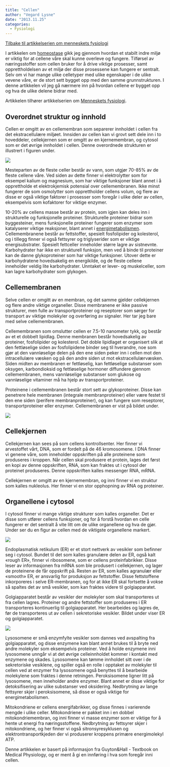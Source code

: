 ```yaml
---
title: "Cellen"
author: "Vegard Lysne"
date: "2013.11.25"
categories: 
  - Fysiologi
---
```


[Tilbake til artikkelserien om menneskets fysiologi](../../fysiologi.html)

I artikkelen om [homeostase](http://www.friskogfunksjonell.no/homeostase/ "Homeostase") gikk jeg gjennom hvordan et stabilt indre miljø er viktig for at cellene våre skal kunne overleve og fungere. Tilførsel av næringsstoffer som cellen bruker for å drive viktige prosesser, samt opprettholdelsen av et miljø der disse prosessene kan fungere er sentralt. Selv om vi har mange ulike celletyper med ulike egenskaper i de ulike vevene våre, er de stort sett bygget opp med den samme grunnstrukturen. I denne artikkelen vil jeg gå nærmere inn på hvordan cellene er bygget opp og hva de ulike delene bidrar med.

Artikkelen tilhører artikkelserien om [Menneskets fysiologi](http://www.friskogfunksjonell.no/menneskets-fysiologi/ "Menneskets fysiologi").

## Overordnet struktur og innhold

Cellen er omgitt av en cellemembran som separerer innholdet i cellen fra det ekstracellulære miljøet. Innsiden av cellen kan vi grovt sett dele inn i to hoveddeler, cellekjernen som er omgitt av en kjernemembran, og cytosol som er det øvrige innholdet i cellen. Denne overordnede strukturen er illustrert i figuren under.

![](images/clipboard-2422775891.png)

Mesteparten av de fleste celler består av vann, som utgjør 70-85% av de fleste cellene våre. Ved siden av dette finner vi elektrolytter som for eksempel kalium og magnesium, som har viktige funksjoner blant annet i å opprettholde et elektrokjemisk potensial over cellemembranen. Ikke minst fungerer de som osmolytter som opprettholder cellens volum, og flere av disse er også viktige faktorer i prosesser som foregår i ulike deler av cellen, eksempelvis som kofaktorer for viktige enzymer.

10-20% av cellens masse består av protein, som igjen kan deles inn i strukturelle og funksjonelle proteiner. Strukturelle proteiner bidrar som byggesteiner, mens funksjonelle proteiner fungerer som enzymer som katalyserer viktige reaksjoner, blant annet i [energimetabolismen](http://www.friskogfunksjonell.no/metabolismen/ "Metabolismen"). Cellemembranene består av fettstoffer, spesielt fosfolipider og kolesterol, og i tillegg finner vi også fettsyrer og triglyserider som er viktige energisubstrater. Spesielt fettceller inneholder større lagre av sistnevnte. Karbohydrater har ikke en strukturell funksjon, men ved å binde til proteiner kan de danne glykoproteiner som har viktige funksjoner. Utover dette er karbohydratene hovedsakelig en energikilde, og de fleste cellene inneholder veldig lite karbohydrater. Unntaket er lever- og muskelceller, som kan lagre karbohydrater som glykogen.

## Cellemembranen

Selve cellen er omgitt av en membran, og det samme gjelder cellekjernen og flere andre viktige organeller. Disse membranene er ikke passive strukturer, men fulle av transportproteiner og reseptorer som sørger for transport av viktige molekyler og overføring av signaler. Her tar jeg bare med selve cellemembranen.

Cellemembranen som omslutter cellen er 7.5-10 nanometer tykk, og består av et et dobbelt lipidlag. Denne membranen består hovedsakelig av proteiner, fosfolipider og kolesterol. Det doble lipidlaget er organisert slik at den fettløselige siden av fosfolipidene binder seg til hverandre, noe som gjør at den vannløselige delen på den ene siden peker inn i cellen mot den intracellulære væsken og på den andre siden ut mot ekstracellulærvæsken. Siden midten av membranen er fettløselig, kan fettløselige substanser som oksygen, karbondioksid og fettløselige hormoner diffundere gjennom cellemembranen, mens vannløselige substanser som glukose og vannløselige vitaminer må ha hjelp av transportproteiner.

Proteinene i cellemembranen består stort sett av glykoproteiner. Disse kan penetrere hele membranen (integrale membranproteiner) eller være festet til den ene siden (perifere membranproteiner), og kan fungere som reseptorer, transportproteiner eller enzymer. Cellemembranen er vist på bildet under.

![](images/clipboard-1098102868.png)

## Cellekjernen

Cellekjernen kan sees på som cellens kontrollsenter. Her finner vi arvestoffet vårt, DNA, som er fordelt på de 46 kromosomene. I DNA finner vi genene våre, som inneholder oppskriften på alle proteinene som produseres i kroppen. Når cellen skal produsere et protein, lages det først en kopi av denne oppskriften, RNA, som kan fraktes ut i cytosol der proteinet produseres. Denne oppskriften kalles messenger RNA, mRNA.

Cellekjernen er omgitt av en kjernemembran, og inni finner vi en struktur som kalles nukleolus. Her finner vi en stor opphopning av RNA og proteiner.

## Organellene i cytosol

I cytosol finner vi mange viktige strukturer som kalles organeller. Det er disse som utfører cellens funksjoner, og for å forstå hvordan en celle fungerer er det sentralt å vite litt om de ulike organellene og hva de gjør. Under ser du en figur av cellen med de viktigste organellene markert.

![](images/clipboard-3620649074.png)

Endoplasmatisk retikulum (ER) er et stort nettverk av vesikler som befinner seg i cytosol. Bundet til det som kalles granulære delen av ER, også kalt «rough ER», finner vi ribosomene, som er cellens proteinfabrikker. Disse leser av informasjonen fra mRNA som ble produsert i cellekjernen, og lager de proteinene de får oppskrift på. Resten av ER, som kalles agranulær eller «smooth» ER, er ansvarlig for produksjon av fettstoffer. Disse fettstoffene inkorporeres i selve ER-membranen, og for at ikke ER skal fortsette å vokse så spaltes det av små vesikler, som kan fraktes videre til golgiapparatet.

Golgiapparatet består av vesikler der molekyler som skal transporteres ut fra cellen lagres. Proteiner og andre fettstoffer som produseres i ER transporteres kontinuerlig til golgiapparatet. Her bearbeides og lagres de, før de transporteres ut av cellen i sekretoriske vesikler. Bildet under viser ER og golgiapparatet.

![](images/clipboard-2759814048.png)

Lysosomene er små enzymfylte vesikler som dannes ved avspalting fra golgiapparatet, og disse enzymene kan blant annet brukes til å bryte ned andre molekyler som eksempelvis proteiner. Ved å holde enzymene inni lysosomene unngår vi at det øvrige celleinnholdet kommer i kontakt med enzymene og skades. Lysosomene kan tømme innholdet sitt over i de sekretoriske vesiklene, og spiller også en rolle i opptaket av molekyler til cellen ved at enzymer fra lysosomene også benyttes til å bearbeide molekylene som fraktes i denne retningen. Peroksisomene ligner litt på lysosomene, men inneholder andre enzymer. Blant annet er disse viktige for detoksifisering av ulike substanser ved oksidering. Nedbrytning av lange fettsyrer skjer i peroksisomene, så disse er også viktige for energimetabolismen.

Mitokondriene er cellens energifabrikker, og disse finnes i varierende mengde i ulike celler. Mitokondriene er pakket inn i en dobbel mitokondriemembran, og inni finner vi masse enzymer som er viktige for å hente ut energi fra næringsstoffene. Nedbrytning av fettsyrer skjer i mitokondriene, og her finner vi også sitronsyresyklusen og elektrontransportkjeden der vi produserer kroppens primære energimolekyl ATP.

Denne artikkelen er basert på informasjon fra Guyton&Hall - Textbook on Medical Physiology, og er ment å gi en innføring i hva som foregår inni cellen.

